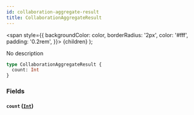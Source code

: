 ```yaml
---
id: collaboration-aggregate-result
title: CollaborationAggregateResult
---
```


<span
style={{
      backgroundColor: color,
      borderRadius: '2px',
      color: '#fff',
      padding: '0.2rem',
    }}>
{children}
</span>
);

No description

```graphql
type CollaborationAggregateResult {
  count: Int
}
```

### Fields

#### `count` ([`Int`](/docs/schema/scalars/int))

